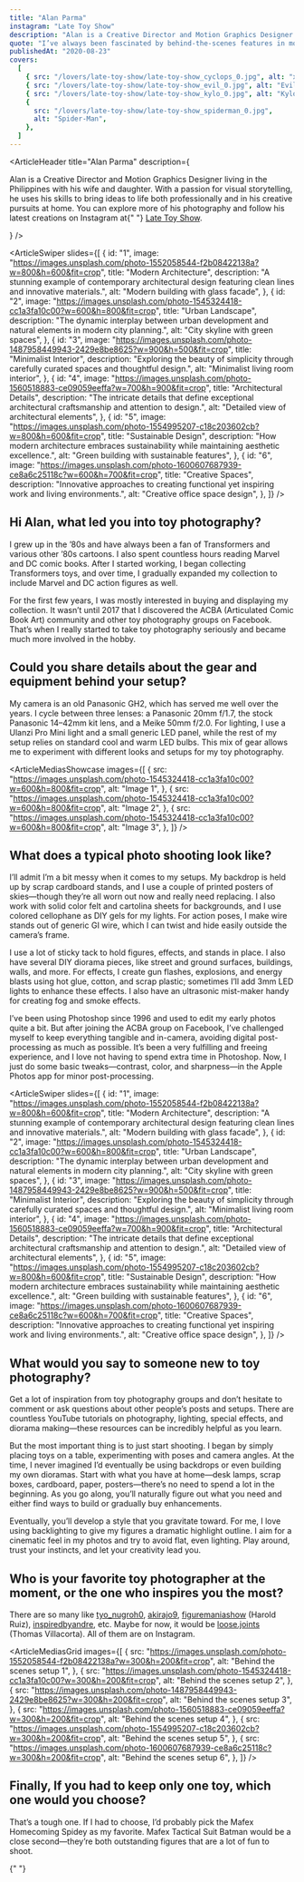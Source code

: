 ```yaml
---
title: "Alan Parma"
instagram: "Late Toy Show"
description: "Alan is a Creative Director and Motion Graphics Designer living in the Philippines with his wife and daughter. With a passion for visual storytelling, he uses his skills to bring ideas to life both professionally and in his creative pursuits at home."
quote: "I’ve always been fascinated by behind-the-scenes features in movies, so I find it really interesting to try and recreate scenes that I love through toy photography. Reimagining my favorite cinematic moments and iconic comic panels gives me a creative outlet and lets me pay homage to the stories and visuals that inspired me growing up."
publishedAt: "2020-08-23"
covers:
  [
    { src: "/lovers/late-toy-show/late-toy-show_cyclops_0.jpg", alt: "x-men" },
    { src: "/lovers/late-toy-show/late-toy-show_evil_0.jpg", alt: "Evil" },
    { src: "/lovers/late-toy-show/late-toy-show_kylo_0.jpg", alt: "Kylo Ren" },
    {
      src: "/lovers/late-toy-show/late-toy-show_spiderman_0.jpg",
      alt: "Spider-Man",
    },
  ]
---
```


<ArticleHeader
  title="Alan Parma"
  description={
    <p>
      Alan is a Creative Director and Motion Graphics Designer living in the
      Philippines with his wife and daughter. With a passion for visual
      storytelling, he uses his skills to bring ideas to life both
      professionally and in his creative pursuits at home. You can explore more
      of his photography and follow his latest creations on Instagram at{" "}
      <a href="https://www.instagram.com/late_toy_show/">Late Toy Show</a>.
    </p>
  }
/>

<ArticleSwiper
  slides={[
    {
      id: "1",
      image:
        "https://images.unsplash.com/photo-1552058544-f2b08422138a?w=800&h=600&fit=crop",
      title: "Modern Architecture",
      description:
        "A stunning example of contemporary architectural design featuring clean lines and innovative materials.",
      alt: "Modern building with glass facade",
    },
    {
      id: "2",
      image:
        "https://images.unsplash.com/photo-1545324418-cc1a3fa10c00?w=600&h=800&fit=crop",
      title: "Urban Landscape",
      description:
        "The dynamic interplay between urban development and natural elements in modern city planning.",
      alt: "City skyline with green spaces",
    },
    {
      id: "3",
      image:
        "https://images.unsplash.com/photo-1487958449943-2429e8be8625?w=900&h=500&fit=crop",
      title: "Minimalist Interior",
      description:
        "Exploring the beauty of simplicity through carefully curated spaces and thoughtful design.",
      alt: "Minimalist living room interior",
    },
    {
      id: "4",
      image:
        "https://images.unsplash.com/photo-1560518883-ce09059eeffa?w=700&h=900&fit=crop",
      title: "Architectural Details",
      description:
        "The intricate details that define exceptional architectural craftsmanship and attention to design.",
      alt: "Detailed view of architectural elements",
    },
    {
      id: "5",
      image:
        "https://images.unsplash.com/photo-1554995207-c18c203602cb?w=800&h=600&fit=crop",
      title: "Sustainable Design",
      description:
        "How modern architecture embraces sustainability while maintaining aesthetic excellence.",
      alt: "Green building with sustainable features",
    },
    {
      id: "6",
      image:
        "https://images.unsplash.com/photo-1600607687939-ce8a6c25118c?w=600&h=700&fit=crop",
      title: "Creative Spaces",
      description:
        "Innovative approaches to creating functional yet inspiring work and living environments.",
      alt: "Creative office space design",
    },
  ]}
/>

<ArticleBody>

## Hi Alan, what led you into toy photography?

I grew up in the ’80s and have always been a fan of Transformers and various other ’80s cartoons. I also spent countless hours reading Marvel and DC comic books. After I started working, I began collecting Transformers toys, and over time, I gradually expanded my collection to include Marvel and DC action figures as well.

For the first few years, I was mostly interested in buying and displaying my collection. It wasn’t until 2017 that I discovered the ACBA (Articulated Comic Book Art) community and other toy photography groups on Facebook. That’s when I really started to take toy photography seriously and became much more involved in the hobby.

</ArticleBody>

<ArticleBlockquote
  quote="I’ve always been fascinated by behind-the-scenes features in movies, so I find it really interesting to try and recreate scenes that I love through toy photography. Reimagining my favorite cinematic moments and iconic comic panels gives me a creative outlet and lets me pay homage to the stories and visuals that inspired me growing up."
  author="Hue Hughes"
/>

<ArticleBody>

## Could you share details about the gear and equipment behind your setup?

My camera is an old Panasonic GH2, which has served me well over the years. I cycle between three lenses: a Panasonic 20mm f/1.7, the stock Panasonic 14–42mm kit lens, and a Meike 50mm f/2.0. For lighting, I use a Ulanzi Pro Mini light and a small generic LED panel, while the rest of my setup relies on standard cool and warm LED bulbs. This mix of gear allows me to experiment with different looks and setups for my toy photography.

</ArticleBody>

<ArticleMediasShowcase
  images={[
    {
      src: "https://images.unsplash.com/photo-1545324418-cc1a3fa10c00?w=600&h=800&fit=crop",
      alt: "Image 1",
    },
    {
      src: "https://images.unsplash.com/photo-1545324418-cc1a3fa10c00?w=600&h=800&fit=crop",
      alt: "Image 2",
    },
    {
      src: "https://images.unsplash.com/photo-1545324418-cc1a3fa10c00?w=600&h=800&fit=crop",
      alt: "Image 3",
    },
  ]}
/>

<ArticleBody>

## What does a typical photo shooting look like?

I’ll admit I’m a bit messy when it comes to my setups. My backdrop is held up by scrap cardboard stands, and I use a couple of printed posters of skies—though they’re all worn out now and really need replacing. I also work with solid color felt and cartolina sheets for backgrounds, and I use colored cellophane as DIY gels for my lights. For action poses, I make wire stands out of generic GI wire, which I can twist and hide easily outside the camera’s frame.

I use a lot of sticky tack to hold figures, effects, and stands in place. I also have several DIY diorama pieces, like street and ground surfaces, buildings, walls, and more. For effects, I create gun flashes, explosions, and energy blasts using hot glue, cotton, and scrap plastic; sometimes I’ll add 3mm LED lights to enhance these effects. I also have an ultrasonic mist-maker handy for creating fog and smoke effects.

I’ve been using Photoshop since 1996 and used to edit my early photos quite a bit. But after joining the ACBA group on Facebook, I’ve challenged myself to keep everything tangible and in-camera, avoiding digital post-processing as much as possible. It’s been a very fulfilling and freeing experience, and I love not having to spend extra time in Photoshop. Now, I just do some basic tweaks—contrast, color, and sharpness—in the Apple Photos app for minor post-processing.

</ArticleBody>

<ArticleSwiper
  slides={[
    {
      id: "1",
      image:
        "https://images.unsplash.com/photo-1552058544-f2b08422138a?w=800&h=600&fit=crop",
      title: "Modern Architecture",
      description:
        "A stunning example of contemporary architectural design featuring clean lines and innovative materials.",
      alt: "Modern building with glass facade",
    },
    {
      id: "2",
      image:
        "https://images.unsplash.com/photo-1545324418-cc1a3fa10c00?w=600&h=800&fit=crop",
      title: "Urban Landscape",
      description:
        "The dynamic interplay between urban development and natural elements in modern city planning.",
      alt: "City skyline with green spaces",
    },
    {
      id: "3",
      image:
        "https://images.unsplash.com/photo-1487958449943-2429e8be8625?w=900&h=500&fit=crop",
      title: "Minimalist Interior",
      description:
        "Exploring the beauty of simplicity through carefully curated spaces and thoughtful design.",
      alt: "Minimalist living room interior",
    },
    {
      id: "4",
      image:
        "https://images.unsplash.com/photo-1560518883-ce09059eeffa?w=700&h=900&fit=crop",
      title: "Architectural Details",
      description:
        "The intricate details that define exceptional architectural craftsmanship and attention to design.",
      alt: "Detailed view of architectural elements",
    },
    {
      id: "5",
      image:
        "https://images.unsplash.com/photo-1554995207-c18c203602cb?w=800&h=600&fit=crop",
      title: "Sustainable Design",
      description:
        "How modern architecture embraces sustainability while maintaining aesthetic excellence.",
      alt: "Green building with sustainable features",
    },
    {
      id: "6",
      image:
        "https://images.unsplash.com/photo-1600607687939-ce8a6c25118c?w=600&h=700&fit=crop",
      title: "Creative Spaces",
      description:
        "Innovative approaches to creating functional yet inspiring work and living environments.",
      alt: "Creative office space design",
    },
  ]}
/>

<ArticleBody>

## What would you say to someone new to toy photography?

Get a lot of inspiration from toy photography groups and don’t hesitate to comment or ask questions about other people’s posts and setups. There are countless YouTube tutorials on photography, lighting, special effects, and diorama making—these resources can be incredibly helpful as you learn.

But the most important thing is to just start shooting. I began by simply placing toys on a table, experimenting with poses and camera angles. At the time, I never imagined I’d eventually be using backdrops or even building my own dioramas. Start with what you have at home—desk lamps, scrap boxes, cardboard, paper, posters—there’s no need to spend a lot in the beginning. As you go along, you’ll naturally figure out what you need and either find ways to build or gradually buy enhancements.

Eventually, you’ll develop a style that you gravitate toward. For me, I love using backlighting to give my figures a dramatic highlight outline. I aim for a cinematic feel in my photos and try to avoid flat, even lighting. Play around, trust your instincts, and let your creativity lead you.

</ArticleBody>

<ArticleBody>

## Who is your favorite toy photographer at the moment, or the one who inspires you the most?

There are so many like [tyo_nugroh0](https://www.instagram.com/tyo_nugroh0/), [akirajo9](https://www.instagram.com/akirajo9/), [figuremaniashow](https://www.instagram.com/figuremaniashow/) (Harold Ruiz), [inspiredbyandre](https://www.instagram.com/tyo_nugroh0/), etc. Maybe for now, it would be [loose.joints](loose.joints) (Thomas Villacorta). All of them are on Instagram.

</ArticleBody>

<ArticleMediasGrid
  images={[
    {
      src: "https://images.unsplash.com/photo-1552058544-f2b08422138a?w=300&h=200&fit=crop",
      alt: "Behind the scenes setup 1",
    },
    {
      src: "https://images.unsplash.com/photo-1545324418-cc1a3fa10c00?w=300&h=200&fit=crop",
      alt: "Behind the scenes setup 2",
    },
    {
      src: "https://images.unsplash.com/photo-1487958449943-2429e8be8625?w=300&h=200&fit=crop",
      alt: "Behind the scenes setup 3",
    },
    {
      src: "https://images.unsplash.com/photo-1560518883-ce09059eeffa?w=300&h=200&fit=crop",
      alt: "Behind the scenes setup 4",
    },
    {
      src: "https://images.unsplash.com/photo-1554995207-c18c203602cb?w=300&h=200&fit=crop",
      alt: "Behind the scenes setup 5",
    },
    {
      src: "https://images.unsplash.com/photo-1600607687939-ce8a6c25118c?w=300&h=200&fit=crop",
      alt: "Behind the scenes setup 6",
    },
  ]}
/>

<ArticleBody>

## Finally, If you had to keep only one toy, which one would you choose?

That’s a tough one. If I had to choose, I’d probably pick the Mafex Homecoming Spidey as my favorite. Mafex Tactical Suit Batman would be a close second—they’re both outstanding figures that are a lot of fun to shoot.

</ArticleBody>

<ArticleVideo src="/video-demo.mp4" caption="The Barge from HasLab" />{" "}
